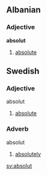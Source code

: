 ==Albanian==

===Adjective===

'''absolut'''

# [[absolute]]

==Swedish==
===Adjective===
;absolut
#[[absolute]]
===Adverb===
;absolut
#[[absolutely]]


[[sv:absolut]]